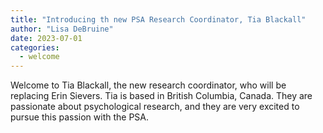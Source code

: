 ```yaml
---
title: "Introducing th new PSA Research Coordinator, Tia Blackall"
author: "Lisa DeBruine"
date: 2023-07-01
categories:
  - welcome
---
```


Welcome to Tia Blackall, the new research coordinator, who will be replacing Erin Sievers. 
Tia is based in British Columbia, Canada. They are passionate about psychological research, and they are very excited to pursue this passion with the PSA. 
